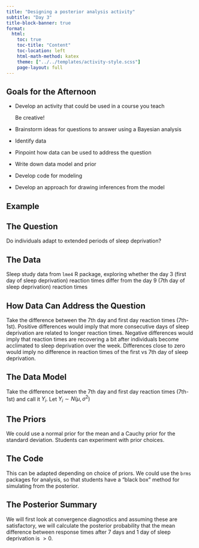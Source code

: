 ```yaml
---
title: "Designing a posterior analysis activity"
subtitle: "Day 3"
title-block-banner: true
format:
  html:
    toc: true
    toc-title: "Content"
    toc-location: left
    html-math-method: katex
    theme: ["../../templates/activity-style.scss"]
    page-layout: full
---
```


## Goals for the Afternoon

-   Develop an activity that could be used in a course you teach

    Be creative!
    
-   Brainstorm ideas for questions to answer using a Bayesian analysis

-   Identify data 

-   Pinpoint how data can be used to address the question

-   Write down data model and prior

-   Develop code for modeling

-   Develop an approach for drawing inferences from the model

## Example

::: {.callout-caution collapse="true"}
## The Question

Do individuals adapt to extended periods of sleep deprivation?
:::


::: {.callout-caution collapse="true"}
## The Data

Sleep study data from `lme4` R package, exploring whether the day 3 (first day of sleep deprivation) reaction times differ from the day 9 (7th day of sleep deprivation) reaction times

:::

::: {.callout-caution collapse="true"}
## How Data Can Address the Question

Take the difference between the 7th day and first day reaction times (7th-1st).  Positive differences would imply that more consecutive days of sleep deprivation are related to longer reaction times.  Negative differences would imply that reaction times are recovering a bit after individuals become acclimated to sleep deprivation over the week.  Differences close to zero would imply no difference in reaction times of the first vs 7th day of sleep deprivation.

:::

::: {.callout-caution collapse="true"}
## The Data Model

Take the difference between the 7th day and first day reaction times (7th-1st) and call it $Y_i$.  Let $Y_i \sim N(\mu,\sigma^2)$

:::

::: {.callout-caution collapse="true"}
## The Priors

We could use a normal prior for the mean and a Cauchy prior for the standard deviation. Students can experiment with prior choices.

:::

::: {.callout-caution collapse="true"}
## The Code

This can be adapted depending on choice of priors. We could use the `brms` packages for analysis, so that students have a "black box" method for simulating from the posterior.

:::
   
   
::: {.callout-caution collapse="true"}
## The Posterior Summary

We will first look at convergence diagnostics and assuming these are satisfactory, we will calculate the posterior probability that the mean difference between response times after 7 days and 1 day of sleep deprivation is $>0$.

::: 


